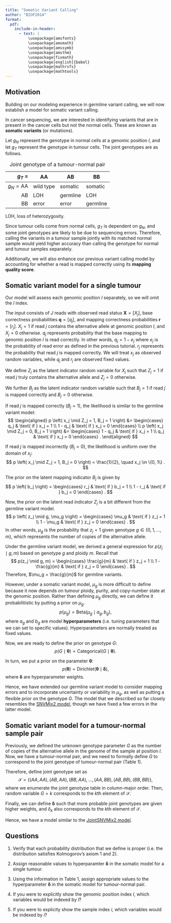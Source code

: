 ```yaml
---
title: "Somatic Variant Calling"
author: "BIOF2014"
format:
  pdf:
    include-in-header:
      - text: |
          \usepackage{amsfonts}
          \usepackage{amsmath}
          \usepackage{amssymb}
          \usepackage{amsthm}
          \usepackage{fixmath}
          \usepackage[english]{babel}
          \usepackage{mathrsfs}
          \usepackage{mathtools}
---
```


## Motivation

Building on our modeling experience in germline variant calling, we will now
establish a model for somatic variant calling.

In cancer sequencing, we are interested in identifying variants that are 
in present in the cancer cells but not the normal cells. These are known
as **somatic variants** (or mutations).

Let $g_N$ represent the genotype in normal cells at a genomic position $l$,
and let $g_T$ represent the genotype in tumour cells. The joint genotypes are as follows.

|           $g_T$ = | AA        | AB       | BB       |
|------------------:|-----------|----------|----------|
| $g_N = \text{AA}$ | wild type | somatic  | somatic  |
| AB                | LOH       | germline | LOH      |
| BB                | error     | error    | germline |

: Joint genotype of a tumour-normal pair

LOH, loss of heterozygosity.

Since tumour cells come from normal cells, $g_T$ is dependent on $g_N$, and
some joint genotypes are likely to be due to sequencing errors. Therefore,
calling the variants in a tumour sample jointly with its matched normal
sample would yield higher accuracy than calling the genotype for normal and 
tumour samples separately.

Additionally, we will also enhance our previous variant calling model 
by accounting for whether a read is mapped correctly using its 
**mapping quality score**.


## Somatic variant model for a single tumour

Our model will assess each genomic position $l$ separately, so we
will omit the $l$ index.

The input consists of $J$ reads with observed read status 
$\mathbold{X} = [X_j]$, base correctness probabilities
$\mathbold{q} = [q_j]$, and mapping correctness probabilities 
$\mathbold{r} = [r_j]$.
$X_j = 1$ if read $j$ contains the alternative allele at genomic position
$l$, and $X_j = 0$ otherwise.
$q_j$ represents probability that the base mapping to genomic position 
$l$ is read correctly.
In other words, $q_j = 1 - e_j$ where $e_j$ is the probability of 
read error as defined in the previous tutorial.
$r_j$ represents the probability that read $j$ is mapped
correctly.
We will treat $x_j$ as observed random variables, while
$q_j$ and $r_j$ are observed fixed values.

We define $Z_j$ as the latent indicator random variable for 
$X_j$ such that $Z_j = 1$ if read $j$ truly contains the 
alternative allele and $Z_j = 0$ otherwise.

We further $B_j$ as the latent indicator random variable such that
$B_j = 1$ if read $j$ is mapped correctly and $B_j = 0$ otherwise.

If read $j$ is mapped correctly ($B_j = 1$), the likelihood is 
similar to the germline variant model:
$$
\begin{aligned}
p \left( x_j \mid Z_j = 1, B_j = 1 \right)
&= \begin{cases}
 q_j & \text{ if } x_j = 1 \\
 1 - q_j & \text{ if } x_j = 0
\end{cases} \\
p \left( x_j \mid Z_j = 0, B_j = 1 \right)
&= \begin{cases}
 1 - q_j & \text{ if } x_j = 1 \\
 q_j & \text{ if } x_j = 0
\end{cases} .
\end{aligned}
$$

If read $j$ is mapped incorrectly ($B_j = 0$), the likelihood is
uniform over the domain of $x_j$:
$$
p \left( x_j \mid Z_j = 1, B_j = 0 \right) = \frac{1}{2},
\quad x_j \in \{0, 1\} .
$$

The prior on the latent mapping indicator $B_j$ is given by
$$
p \left( b_j \right)
= \begin{cases}
 r_j & \text{ if } b_j = 1 \\
 1 - r_j & \text{ if } b_j = 0
\end{cases} .
$$

Now, the prior on the latent read indicator $Z_j$ is a bit different
from the germline variant model.
$$
p \left( z_j \mid g, \mu_g \right) = 
\begin{cases}
 \mu_g & \text{ if } z_j = 1 \\
 1 - \mu_g & \text{ if } z_j = 0
\end{cases} .
$$
In other words, $\mu_g$ is the probability that $z_j = 1$ given genotype 
$g \in \{0, 1, \ldots, m\}$, which represents the number of copies of 
the alternative allele.

Under the germline variant model, we derived a general expression
for $p(z_j \mid g, m)$ based on genotype $g$ and ploidy $m$. 
Recall that
$$
p(z_j \mid g, m) =
\begin{cases}
 \frac{g}{m} & \text{ if } z_j = 1 \\
 1 - \frac{g}{m} & \text{ if } z_j = 0
\end{cases}  .
$$
Therefore, $\mu_g = \frac{g}{m}$ for germline variants.

However, under a somatic variant model, $\mu_g$ is more difficult to
define because it now depends on tumour ploidy, purity, and copy-number
state at the genomic position. Rather than defining $\mu_g$ directly,
we can define it probabilitistic by putting a prior on $\mu_g$.
$$
p \left( \mu_g \right) = \text{Beta} \left( \mu_g \mid a_g, b_g \right) ,
$$
where $a_g$ and $b_g$ are model **hyperparameters** (i.e. tuning parameters
that we can set to specific values). Hyperparameters are normally treated
as fixed values.

Now, we are ready to define the prior on genotype $G$:
$$
p \left( G \mid \symbf{\theta} \right) 
= \text{Categorical}\left( G \mid \symbf{\theta} \right) .
$$

In turn, we put a prior on the parameter $\symbf{\theta}$:
$$
p \left( \symbf{\theta} \right)
= \text{Dirichlet}\left( \symbf{\theta} \mid \symbf{\delta} \right) ,
$$
where $\symbf{\delta}$ are hyperparameter weights.

Hence, we have extended our germline variant model to consider mapping errors
and to incorporate uncertainty or variability in $\mu_g$, as well as putting
a flexible prior on the genotype $G$.
The model that we described so far closely resembles the [SNVMix2 model][1],
though we have fixed a few errors in the latter model.


## Somatic variant model for a tumour-normal sample pair

Previously, we defined the unknown genotype parameter $G$ as the
number of copies of the alternative allele in the genome of the sample
at position $l$. Now, we have a tumour-normal pair, and we need to
formally define $G$ to correspond to the joint genotype of tumour-normal 
pair (Table 1).

Therefore, define joint genotype set as
$$
\mathcal{S} = \{
  (AA,AA), (AB,AA), (BB,AA),
  \ldots,
  (AA,BB), (AB,BB), (BB,BB)
\} ,
$$
where we enumerate the joint genotype table in column-major order.
Then, random variable $G = k$ corresponds to the $k$th element of 
$\mathcal{S}$.

Finally, we can define $\symbf{\delta}$ such that more probable
joint genotypes are given higher weights, and $\delta_k$ also
corresponds to the $k$th element of $\mathcal{S}$.

Hence, we have a model similar to the [JointSNVMix2 model][2].


## Questions

1. Verify that each probability distribution that we define is proper
   (i.e. the distribution satisfies Kolmogorov's axiom 1 and 2).
   
2. Assign reasonable values to hyperparamter $\symbf{\delta}$ in the
   somatic model for a single tumour.

3. Using the information in Table 1, assign appropriate values to 
   the hyperparameter $\symbf{\delta}$ in the somatic model for
   tumour-normal pair.

4. If you were to explicitly show the genomic position index $l$,
   which variables would be indexed by $l$?
   
5. If you were to explicity show the sample index $i$,
   which variables would be indexed by $i$?


[1]: https://pmc.ncbi.nlm.nih.gov/articles/PMC2832826/pdf/btq040.pdf
[2]: https://pmc.ncbi.nlm.nih.gov/articles/PMC3315723/pdf/bts053.pdf
